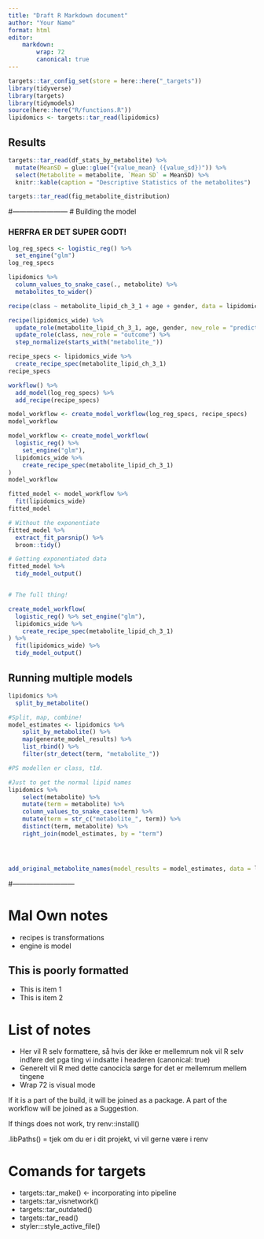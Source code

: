 ```yaml
---
title: "Draft R Markdown document"
author: "Your Name"
format: html
editor:
    markdown:
        wrap: 72
        canonical: true
---
```


```r
targets::tar_config_set(store = here::here("_targets"))
library(tidyverse)
library(targets)
library(tidymodels)
source(here::here("R/functions.R"))
lipidomics <- targets::tar_read(lipidomics)
```

## Results

```r
targets::tar_read(df_stats_by_metabolite) %>%
  mutate(MeanSD = glue::glue("{value_mean} ({value_sd})")) %>%
  select(Metabolite = metabolite, `Mean SD` = MeanSD) %>%
  knitr::kable(caption = "Descriptive Statistics of the metabolites")
```

```r
targets::tar_read(fig_metabolite_distribution)
```

#------------------------ \# Building the model

### HERFRA ER DET SUPER GODT!

```r
log_reg_specs <- logistic_reg() %>%
  set_engine("glm")
log_reg_specs

lipidomics %>%
  column_values_to_snake_case(., metabolite) %>%
  metabolites_to_wider()
```

```r
recipe(class ~ metabolite_lipid_ch_3_1 + age + gender, data = lipidomics_wide)
```

```r
recipe(lipidomics_wide) %>%
  update_role(metabolite_lipid_ch_3_1, age, gender, new_role = "predictor") %>%
  update_role(class, new_role = "outcome") %>%
  step_normalize(starts_with("metabolite_"))
```

```r
recipe_specs <- lipidomics_wide %>%
  create_recipe_spec(metabolite_lipid_ch_3_1)
recipe_specs
```

```r
workflow() %>%
  add_model(log_reg_specs) %>%
  add_recipe(recipe_specs)

model_workflow <- create_model_workflow(log_reg_specs, recipe_specs)
model_workflow

model_workflow <- create_model_workflow(
  logistic_reg() %>%
    set_engine("glm"),
  lipidomics_wide %>%
    create_recipe_spec(metabolite_lipid_ch_3_1)
)
model_workflow

fitted_model <- model_workflow %>%
  fit(lipidomics_wide)
fitted_model

# Without the exponentiate
fitted_model %>%
  extract_fit_parsnip() %>%
  broom::tidy()

# Getting exponentiated data
fitted_model %>%
  tidy_model_output()


# The full thing!

create_model_workflow(
  logistic_reg() %>% set_engine("glm"),
  lipidomics_wide %>%
    create_recipe_spec(metabolite_lipid_ch_3_1)
) %>%
  fit(lipidomics_wide) %>%
  tidy_model_output()
```

## Running multiple models

```r
lipidomics %>%
  split_by_metabolite()
```

```r
#Split, map, combine!
model_estimates <- lipidomics %>%
    split_by_metabolite() %>% 
    map(generate_model_results) %>% 
    list_rbind() %>% 
    filter(str_detect(term, "metabolite_"))

#PS modellen er class, t1d. 
```

```r
#Just to get the normal lipid names 
lipidomics %>% 
    select(metabolite) %>% 
    mutate(term = metabolite) %>% 
    column_values_to_snake_case(term) %>% 
    mutate(term = str_c("metabolite_", term)) %>% 
    distinct(term, metabolite) %>% 
    right_join(model_estimates, by = "term")




add_original_metabolite_names(model_results = model_estimates, data = lipidomics)

```

#---------------------------

# Mal Own notes

-   recipes is transformations
-   engine is model

## This is poorly formatted

-   This is item 1
-   This is item 2

# List of notes

-   Her vil R selv formattere, så hvis der ikke er mellemrum nok vil R
    selv indføre det pga ting vi indsatte i headeren (canonical: true)
-   Generelt vil R med dette canocicla sørge for det er mellemrum mellem
    tingene
-   Wrap 72 is visual mode

If it is a part of the build, it will be joined as a package. A part of
the workflow will be joined as a Suggestion.

If things does not work, try renv::install()

.libPaths() = tjek om du er i dit projekt, vi vil gerne være i renv

# Comands for targets

-   targets::tar_make() \<- incorporating into pipeline
-   targets::tar_visnetwork()
-   targets::tar_outdated()
-   targets::tar_read()
-   styler:::style_active_file()
